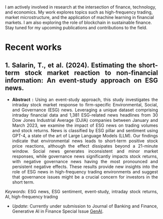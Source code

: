 I am actively involved in research at the intersection of finance, technology, and economics. My work explores topics such as high-frequency trading, market microstructure, and the application of machine learning in financial markets. I am also exploring the role of blockchain in sustainable finance. Stay tuned for my upcoming publications and contributions to the field.

# Recent works
<div style="text-align: justify;">

## 1. Salarin, T., et al. (2024). Estimating the short-term stock market reaction to non-financial information: An event-study approach on ESG news. 

- **Abstract :** Using an event-study approach, this study investigates the intraday stock market response to firm-specific Environmental, Social, and Governance (ESG) news. Leveraging a unique dataset comprising intraday financial data and 1,381 ESG-related news headlines from 30 Dow Jones Industrial Average (DJIA) companies between January and March 2023, we examine the impact of ESG news on trading volumes and stock returns. News is classified by ESG pillar and sentiment using GPT-4, a state of the art of Large Language Models (LLM). Our findings indicate that environmental news leads to short-term positive stock price reactions, although the effect dissipates beyond a 21-minute window. Social news generates inconsistent and minor market responses, while governance news significantly impacts stock returns, with negative governance news having the most pronounced and persistent negative effects. These results provide new insights into the role of ESG news in high-frequency trading environments and suggest that governance issues might be a crucial concern for investors in the short term.

*Keywords*: ESG news, ESG sentiment, event-study, intraday stock returns, AI, high-frequency trading


- *Update*: Currently under submission to Journal of Banking and Finance, Generative AI in Finance Special Issue [GenAI](https://www.sciencedirect.com/special-issue/293046/generative-ai-in-finance).

<div>
